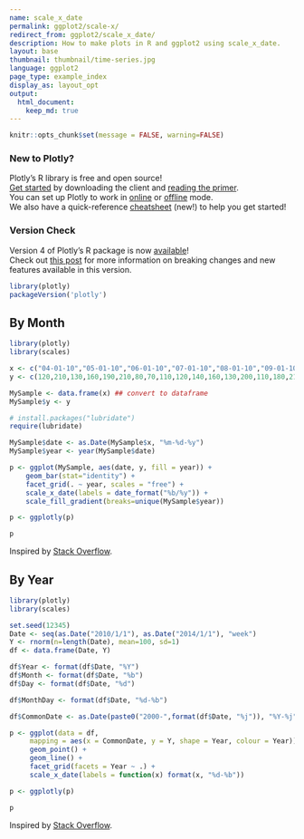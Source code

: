 ```yaml
---
name: scale_x_date
permalink: ggplot2/scale-x/
redirect_from: ggplot2/scale_x_date/
description: How to make plots in R and ggplot2 using scale_x_date.
layout: base
thumbnail: thumbnail/time-series.jpg
language: ggplot2
page_type: example_index
display_as: layout_opt
output:
  html_document:
    keep_md: true
---
```


```r
knitr::opts_chunk$set(message = FALSE, warning=FALSE)
```

### New to Plotly?

Plotly's R library is free and open source!<br>
[Get started](https://plot.ly/r/getting-started/) by downloading the client and [reading the primer](https://plot.ly/r/getting-started/).<br>
You can set up Plotly to work in [online](https://plot.ly/r/getting-started/#hosting-graphs-in-your-online-plotly-account) or [offline](https://plot.ly/r/offline/) mode.<br>
We also have a quick-reference [cheatsheet](https://images.plot.ly/plotly-documentation/images/r_cheat_sheet.pdf) (new!) to help you get started!

### Version Check

Version 4 of Plotly's R package is now [available](https://plot.ly/r/getting-started/#installation)!<br>
Check out [this post](http://moderndata.plot.ly/upgrading-to-plotly-4-0-and-above/) for more information on breaking changes and new features available in this version.

```r
library(plotly)
packageVersion('plotly')
```

## By Month

```r
library(plotly)
library(scales)

x <- c("04-01-10","05-01-10","06-01-10","07-01-10","08-01-10","09-01-10","10-01-10","11-01-10","12-01-10","01-01-11","02-01-11","03-01-11","04-01-11","05-01-11","06-01-11","07-01-11","08-01-11","09-01-11","10-01-11","11-01-11","12-01-11","01-01-12","02-01-12","03-01-12","04-01-12","05-01-12","06-01-12")
y <- c(120,210,130,160,190,210,80,70,110,120,140,160,130,200,110,180,210,200,90,60,100,100,120,170,100,180,120)

MySample <- data.frame(x) ## convert to dataframe
MySample$y <- y

# install.packages("lubridate")
require(lubridate)

MySample$date <- as.Date(MySample$x, "%m-%d-%y")
MySample$year <- year(MySample$date)

p <- ggplot(MySample, aes(date, y, fill = year)) +
    geom_bar(stat="identity") +
    facet_grid(. ~ year, scales = "free") +
    scale_x_date(labels = date_format("%b/%y")) +
    scale_fill_gradient(breaks=unique(MySample$year))

p <- ggplotly(p)

p
```
Inspired by <a href="http://stackoverflow.com/questions/11472856/month-year-bar-graph-plot-faceted-and-filled-on-year-with-data-input-as-date-in?rq=1">Stack Overflow</a>.

## By Year

```r
library(plotly)
library(scales)

set.seed(12345)
Date <- seq(as.Date("2010/1/1"), as.Date("2014/1/1"), "week")
Y <- rnorm(n=length(Date), mean=100, sd=1)
df <- data.frame(Date, Y)

df$Year <- format(df$Date, "%Y")
df$Month <- format(df$Date, "%b")
df$Day <- format(df$Date, "%d")

df$MonthDay <- format(df$Date, "%d-%b")

df$CommonDate <- as.Date(paste0("2000-",format(df$Date, "%j")), "%Y-%j")

p <- ggplot(data = df,
     mapping = aes(x = CommonDate, y = Y, shape = Year, colour = Year)) +
     geom_point() +
     geom_line() +
     facet_grid(facets = Year ~ .) +
     scale_x_date(labels = function(x) format(x, "%d-%b"))

p <- ggplotly(p)

p
```
Inspired by <a href="http://stackoverflow.com/questions/11472856/month-year-bar-graph-plot-faceted-and-filled-on-year-with-data-input-as-date-in?rq=1">Stack Overflow</a>.
